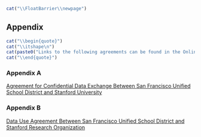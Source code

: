 ```r
cat("\\FloatBarrier\\newpage")
```

## Appendix {-}


```r
cat("\\begin{quote}")
cat("\\itshape\n")
cat(paste0("Links to the following agreements can be found in the Online Appendix at \\url{",config$base_url,"/",config$print_link,"/sfusd.html#appendix}.\n"))
cat("\\end{quote}")
```


### Appendix A {- #sfusd-appendixa}

[Agreement for Confidential Data Exchange Between San Francisco Unified School District and Stanford University](.\appendix\sfusd_appendix_a.pdf)

### Appendix B {- #sfusd-appendixb}

[Data Use Agreement Between San Francisco Unified School District and Stanford Research Organization](.\appendix\sfusd_appendix_b.pdf)



